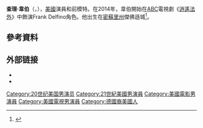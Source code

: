 {{Infobox person
| name        = Charlie Weber
| image       =
| imagesize   =
| caption     =
| birthname   = Charles Alan Weber, Jr.
| birth_date  = {{birth date and age|1978|9|20}}
| birth_place = {{USA}}[[密蘇里州|密蘇里州]][[傑佛遜城_(密蘇里州)|傑佛遜城]]
| occupation  = 演員
| yearsactive = 2000–現在
| partner     =
| spouse      =
}}

'''查理·韋伯'''（{{lang-en|Charlie Weber}}，{{bd|1978年|9月20日||}}），[[美國|美國]]演員和前模特。在2014年，韋伯開始在[[美國廣播公司|ABC]]電視劇《[[逍遙法外_(電視劇)|逍遙法外]]》中飾演Frank Delfino角色。他出生在[[密蘇里州|密蘇里州]]傑佛遜城<ref>{{cite web| url=http://www.filmreference.com/film/33/Charlie-Weber.html| title=Charlie Weber Biography| publisher=Filmreference.com| accessdate=2010-11-27| archive-date=2019-09-09| archive-url=https://web.archive.org/web/20190909084328/http://www.filmreference.com/film/33/Charlie-Weber.html| dead-url=no}}</ref>。

==參考資料==
{{Reflist}}

== 外部链接 ==
* {{IMDb name |id=0916518}}
* {{Twitter|TheCharlieWeber}}

{{Authority control}}

{{DEFAULTSORT:Weber, Charlie}}
[[Category:20世纪美国男演员|Category:20世纪美国男演员]]
[[Category:21世紀美國男演員|Category:21世紀美國男演員]]
[[Category:美國電影男演員|Category:美國電影男演員]]
[[Category:美國電視男演員|Category:美國電視男演員]]
[[Category:德國裔美國人|Category:德國裔美國人]]